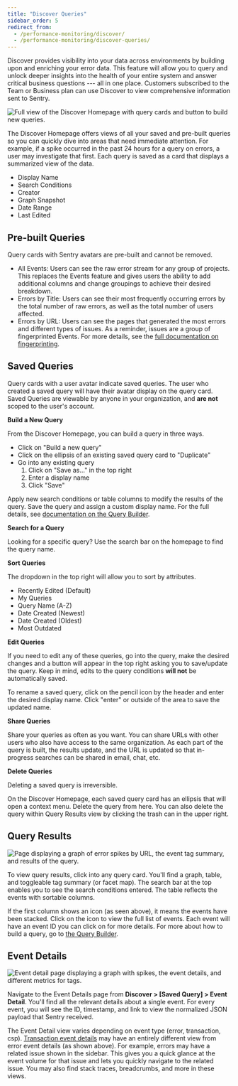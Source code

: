 ```yaml
---
title: "Discover Queries"
sidebar_order: 5
redirect_from:
  - /performance-monitoring/discover/
  - /performance-monitoring/discover-queries/
---
```


Discover provides visibility into your data across environments by building upon and enriching your error data. This feature will allow you to query and unlock deeper insights into the health of your entire system and answer critical business questions --- all in one place. Customers subscribed to the Team or Business plan can use Discover to view comprehensive information sent to Sentry.

![Full view of the Discover Homepage with query cards and button to build new queries.](./discover-homepage.png)

The Discover Homepage offers views of all your saved and pre-built queries so you can quickly dive into areas that need immediate attention. For example, if a spike occurred in the past 24 hours for a query on errors, a user may investigate that first. Each query is saved as a card that displays a summarized view of the data.

- Display Name
- Search Conditions
- Creator
- Graph Snapshot
- Date Range
- Last Edited

## Pre-built Queries

Query cards with Sentry avatars are pre-built and cannot be removed.

- All Events: Users can see the raw error stream for any group of projects. This replaces the Events feature and gives users the ability to add additional columns and change groupings to achieve their desired breakdown.
- Errors by Title: Users can see their most frequently occurring errors by the total number of raw errors, as well as the total number of users affected.
- Errors by URL: Users can see the pages that generated the most errors and different types of issues. As a reminder, issues are a group of fingerprinted Events. For more details, see the [full documentation on fingerprinting](/data-management/event-grouping/).

## Saved Queries

Query cards with a user avatar indicate saved queries. The user who created a saved query will have their avatar display on the query card. Saved Queries are viewable by anyone in your organization, and **are not** scoped to the user's account.

**Build a New Query**

From the Discover Homepage, you can build a query in three ways.

- Click on "Build a new query"
- Click on the ellipsis of an existing saved query card to "Duplicate"
- Go into any existing query
  1. Click on "Save as..." in the top right
  2. Enter a display name
  3. Click "Save"

Apply new search conditions or table columns to modify the results of the query. Save the query and assign a custom display name. For the full details, see [documentation on the Query Builder](/product/discover-queries/query-builder/).

**Search for a Query**

Looking for a specific query? Use the search bar on the homepage to find the query name.

**Sort Queries**

The dropdown in the top right will allow you to sort by attributes.

- Recently Edited (Default)
- My Queries
- Query Name (A-Z)
- Date Created (Newest)
- Date Created (Oldest)
- Most Outdated

**Edit Queries**

If you need to edit any of these queries, go into the query, make the desired changes and a button will appear in the top right asking you to save/update the query. Keep in mind, edits to the query conditions **will not** be automatically saved.

To rename a saved query, click on the pencil icon by the header and enter the desired display name. Click "enter" or outside of the area to save the updated name.

**Share Queries**

Share your queries as often as you want. You can share URLs with other users who also have access to the same organization. As each part of the query is built, the results update, and the URL is updated so that in-progress searches can be shared in email, chat, etc.

**Delete Queries**

<Alert>Deleting a saved query is irreversible.</Alert>

On the Discover Homepage, each saved query card has an ellipsis that will open a context menu. Delete the query from here. You can also delete the query within Query Results view by clicking the trash can in the upper right.

## Query Results

![Page displaying a graph of error spikes by URL, the event tag summary, and results of the query.](./discover-results.png)

To view query results, click into any query card. You'll find a graph, table, and toggleable tag summary (or facet map). The search bar at the top enables you to see the search conditions entered. The table reflects the events with sortable columns.

If the first column shows an icon (as seen above), it means the events have been stacked. Click on the icon to view the full list of events. Each event will have an event ID you can click on for more details. For more about how to build a query, go to [the Query Builder](/product/discover-queries/query-builder/).

## Event Details

![Event detail page displaying a graph with spikes, the event details, and different metrics for tags.](./discover-event-details.png)

Navigate to the Event Details page from **Discover > [Saved Query] > Event Detail**. You'll find all the relevant details about a single event. For every event, you will see the ID, timestamp, and link to view the normalized JSON payload that Sentry received.

The Event Detail view varies depending on event type (error, transaction, csp). [Transaction event details](/product/performance/event-detail/) may have an entirely different view from error event details (as shown above). For example, errors may have a related issue shown in the sidebar. This gives you a quick glance at the event volume for that issue and lets you quickly navigate to the related issue. You may also find stack traces, breadcrumbs, and more in these views.
